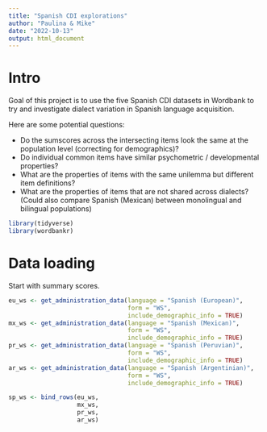 ```yaml
---
title: "Spanish CDI explorations"
author: "Paulina & Mike"
date: "2022-10-13"
output: html_document
---
```


# Intro

Goal of this project is to use the five Spanish CDI datasets in Wordbank to try and investigate dialect variation in Spanish language acquisition. 

Here are some potential questions:

* Do the sumscores across the intersecting items look the same at the population level (correcting for demographics)?
* Do individual common items have similar psychometric / developmental properties?
* What are the properties of items with the same unilemma but different item definitions?
* What are the properties of items that are not shared across dialects? (Could also compare Spanish (Mexican) between monolingual and bilingual populations)


```r
library(tidyverse)
library(wordbankr)
```

# Data loading

Start with summary scores. 

```r
eu_ws <- get_administration_data(language = "Spanish (European)", 
                                 form = "WS", 
                                 include_demographic_info = TRUE)
mx_ws <- get_administration_data(language = "Spanish (Mexican)", 
                                 form = "WS", 
                                 include_demographic_info = TRUE)
pr_ws <- get_administration_data(language = "Spanish (Peruvian)", 
                                 form = "WS", 
                                 include_demographic_info = TRUE)
ar_ws <- get_administration_data(language = "Spanish (Argentinian)", 
                                 form = "WS", 
                                 include_demographic_info = TRUE)

sp_ws <- bind_rows(eu_ws, 
                   mx_ws, 
                   pr_ws, 
                   ar_ws)
```


```r

```

